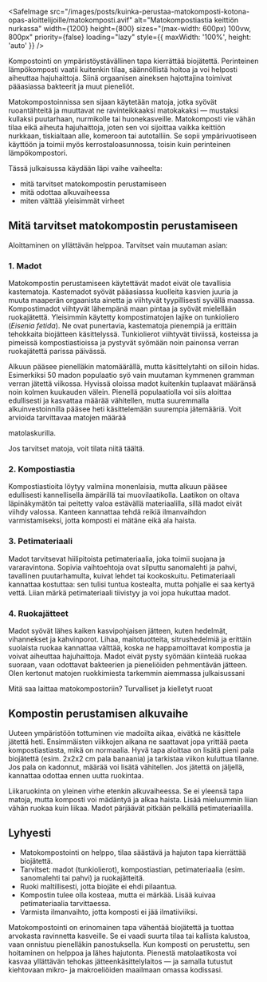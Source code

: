 <SafeImage
  src="/images/posts/kuinka-perustaa-matokomposti-kotona-opas-aloittelijoille/matokomposti.avif"
  alt="Matokompostiastia keittiön nurkassa"
  width={1200}
  height={800}
  sizes="(max-width: 600px) 100vw, 800px"
  priority={false}
  loading="lazy"
  style={{ maxWidth: '100%', height: 'auto' }}
/>

Kompostointi on ympäristöystävällinen tapa kierrättää biojätettä. Perinteinen lämpökomposti vaatii kuitenkin tilaa,
säännöllistä hoitoa ja voi helposti aiheuttaa hajuhaittoja. Siinä orgaanisen aineksen hajottajina toimivat pääasiassa
bakteerit ja muut pieneliöt.

Matokompostoinnissa sen sijaan käytetään matoja, jotka syövät ruoantähteitä ja muuttavat ne ravinteikkaaksi matokakaksi
— mustaksi kullaksi puutarhaan, nurmikolle tai huonekasveille. Matokomposti vie vähän tilaa eikä aiheuta hajuhaittoja,
joten sen voi sijoittaa vaikka keittiön nurkkaan, tiskialtaan alle, komeroon tai autotalliin. Se sopii ympärivuotiseen
käyttöön ja toimii myös kerrostaloasunnossa, toisin kuin perinteinen lämpökompostori.

Tässä julkaisussa käydään läpi vaihe vaiheelta:

- mitä tarvitset matokompostin perustamiseen
- mitä odottaa alkuvaiheessa
- miten välttää yleisimmät virheet

## Mitä tarvitset matokompostin perustamiseen

Aloittaminen on yllättävän helppoa. Tarvitset vain muutaman asian:

### 1. Madot

Matokompostin perustamiseen käytettävät madot eivät ole tavallisia kastematoja. Kastemadot syövät pääasiassa kuolleita
kasvien juuria ja muuta maaperän orgaanista ainetta ja viihtyvät tyypillisesti syvällä maassa. Kompostimadot viihtyvät
lähempänä maan pintaa ja syövät mielellään ruokajätettä. Yleisimmin käytetty kompostimatojen lajike on tunkioliero
(_Eisenia fetida_). Ne ovat punertavia, kastematoja pienempiä ja erittäin tehokkaita biojätteen käsittelyssä.
Tunkiolierot viihtyvät tiiviissä, kosteissa ja pimeissä kompostiastioissa ja pystyvät syömään noin painonsa verran
ruokajätettä parissa päivässä.

Alkuun pääsee pienelläkin matomäärällä, mutta käsittelytahti on silloin hidas. Esimerkiksi 50 madon populaatio syö vain
muutaman kymmenen gramman verran jätettä viikossa. Hyvissä oloissa madot kuitenkin tuplaavat määränsä noin kolmen
kuukauden välein. Pienellä populaatiolla voi siis aloittaa edullisesti ja kasvattaa määrää vähitellen, mutta suuremmalla
alkuinvestoinnilla pääsee heti käsittelemään suurempia jätemääriä. Voit arvioida tarvittavaa matojen määrää

<SafeLink href="/matolaskuri">matolaskurilla</SafeLink>.

Jos tarvitset matoja, voit tilata niitä <SafeLink href="/madot">täältä</SafeLink>.

### 2. Kompostiastia

Kompostiastioita löytyy valmiina monenlaisia, mutta alkuun pääsee edullisesti kannellisella ämpärillä tai
muovilaatikolla. Laatikon on oltava läpinäkymätön tai peitetty valoa estävällä materiaalilla, sillä madot eivät viihdy
valossa. Kanteen kannattaa tehdä reikiä ilmanvaihdon varmistamiseksi, jotta komposti ei mätäne eikä ala haista.

### 3. Petimateriaali

Madot tarvitsevat hiilipitoista petimateriaalia, joka toimii suojana ja vararavintona. Sopivia vaihtoehtoja ovat
silputtu sanomalehti ja pahvi, tavallinen puutarhamulta, kuivat lehdet tai kookoskuitu. Petimateriaali kannattaa
kostuttaa: sen tulisi tuntua kostealta, mutta pohjalle ei saa kertyä vettä. Liian märkä petimateriaali tiivistyy ja voi
jopa hukuttaa madot.

### 4. Ruokajätteet

Madot syövät lähes kaiken kasvipohjaisen jätteen, kuten hedelmät, vihannekset ja kahvinporot. Lihaa, maitotuotteita,
sitrushedelmiä ja erittäin suolaista ruokaa kannattaa välttää, koska ne happamoittavat kompostia ja voivat aiheuttaa
hajuhaittoja. Madot eivät pysty syömään kiinteää ruokaa suoraan, vaan odottavat bakteerien ja pieneliöiden pehmentävän
jätteen. Olen kertonut matojen ruokkimiesta tarkemmin aiemmassa julkaisussani

<SafeLink href="/blogi/julkaisu/mita-saa-laittaa-matokompostoriin-turvalliset-ja-kielletyt-ruoat">
  Mitä saa laittaa matokompostoriin? Turvalliset ja kielletyt ruoat
</SafeLink>

## Kompostin perustamisen alkuvaihe

Uuteen ympäristöön tottuminen vie madoilta aikaa, eivätkä ne käsittele jätettä heti. Ensimmäisten viikkojen aikana ne
saattavat jopa yrittää paeta kompostiastiasta, mikä on normaalia. Hyvä tapa aloittaa on lisätä pieni pala biojätettä
(esim. 2x2x2 cm pala banaania) ja tarkistaa viikon kuluttua tilanne. Jos pala on kadonnut, määrää voi lisätä vähitellen.
Jos jätettä on jäljellä, kannattaa odottaa ennen uutta ruokintaa.

<aside>
  Liikaruokinta on yleinen virhe etenkin alkuvaiheessa. Se ei yleensä tapa matoja, mutta komposti voi mädäntyä ja alkaa
  haista. Lisää mieluummin liian vähän ruokaa kuin liikaa. Madot pärjäävät pitkään pelkällä petimateriaalilla.
</aside>

## Lyhyesti

- Matokompostointi on helppo, tilaa säästävä ja hajuton tapa kierrättää biojätettä.
- Tarvitset: madot (tunkiolierot), kompostiastian, petimateriaalia (esim. sanomalehti tai pahvi) ja ruokajätteitä.
- Ruoki maltillisesti, jotta biojäte ei ehdi pilaantua.
- Kompostin tulee olla kosteaa, mutta ei märkää. Lisää kuivaa petimateriaalia tarvittaessa.
- Varmista ilmanvaihto, jotta komposti ei jää ilmatiiviiksi.

Matokompostointi on erinomainen tapa vähentää biojätettä ja tuottaa arvokasta ravinnetta kasveille. Se ei vaadi suurta
tilaa tai kallista kalustoa, vaan onnistuu pienelläkin panostuksella. Kun komposti on perustettu, sen hoitaminen on
helppoa ja lähes hajutonta. Pienestä matolaatikosta voi kasvaa yllättävän tehokas jätteenkäsittelylaitos — ja samalla
tutustut kiehtovaan mikro- ja makroeliöiden maailmaan omassa kodissasi.
